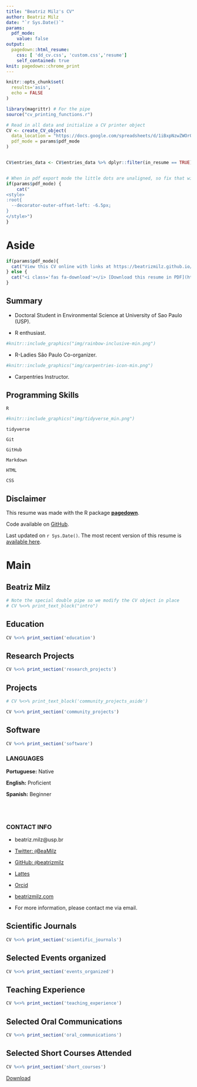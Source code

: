 ```yaml
---
title: "Beatriz Milz's CV"
author: Beatriz Milz
date: "`r Sys.Date()`"
params:
  pdf_mode:
    value: false
output:
  pagedown::html_resume:
    css: [ 'dd_cv.css', 'custom.css','resume']
    self_contained: true
knit: pagedown::chrome_print      
---
```


<!-- inicio academic icons -->
<link rel="stylesheet" href="https://cdn.jsdelivr.net/gh/jpswalsh/academicons@1/css/academicons.min.css">
<!-- final academic icons -->

 
<!-- inicio font awesome -->
<script src="https://kit.fontawesome.com/1f72d6921a.js" crossorigin="anonymous"></script>

 
<!-- final font awesome -->

```r
knitr::opts_chunk$set(
  results='asis',
  echo = FALSE
)

library(magrittr) # For the pipe
source("cv_printing_functions.r")

# Read in all data and initialize a CV printer object
CV <- create_CV_object(
  data_location = "https://docs.google.com/spreadsheets/d/1iBxpNzwZWOrOwR__Y4FNDQ_3tpw-0trS0PVigsS4z6w/edit?usp=sharing",  
  pdf_mode = params$pdf_mode
)


CV$entries_data <- CV$entries_data %>% dplyr::filter(in_resume == TRUE)



```


```r
# When in pdf export mode the little dots are unaligned, so fix that with some conditional CSS.
if(params$pdf_mode) {
    cat("
<style>
:root{
  --decorator-outer-offset-left: -6.5px;
}
</style>")
}
```


Aside
================================================================================


```r
if(params$pdf_mode){
  cat("View this CV online with links at https://beatrizmilz.github.io/resume/")
} else {
  cat("<i class='fas fa-download'></i> [Download this resume in PDF](https://beatrizmilz.github.io/resume/index.pdf).")
}
```


Summary {#summary}
--------------------------------------------------------------------------------
- Doctoral Student in Environmental Science at University of Sao Paulo (USP).

- R enthusiast. 

```r
#knitr::include_graphics("img/rainbow-inclusive-min.png")
```
- R-Ladies São Paulo Co-organizer. 

```r
#knitr::include_graphics("img/carpentries-icon-min.png")
```
- Carpentries Instructor.


Programming Skills {#skills}
--------------------------------------------------------------------------------

<i class="fab fa-r-project"></i> `R`

```r
#knitr::include_graphics("img/tidyverse_min.png")
```
<i class="far fa-chart-bar"></i> `tidyverse`

<i class="fas fa-code-branch"></i> `Git`

<i class="fab fa-github"></i> `GitHub`

<i class="fab fa-markdown"></i> `Markdown`

<i class="fab fa-html5"></i> `HTML`

<i class="fab fa-css3-alt"></i> `CSS`



Disclaimer {#disclaimer}
--------------------------------------------------------------------------------

This resume was made with the R package [**pagedown**](https://github.com/rstudio/pagedown).

Code available on <i class="fa fa-github"></i>  [GitHub](https://github.com/beatrizmilz/resume). 

Last updated on `r Sys.Date()`. The most recent version of this resume is [available here](https://beatrizmilz.github.io/resume/index.pdf). 


Main
================================================================================

Beatriz Milz {#title}
--------------------------------------------------------------------------------

```r
# Note the special double pipe so we modify the CV object in place
# CV %<>% print_text_block("intro") 
```


Education {data-icon=graduation-cap data-concise=true}
--------------------------------------------------------------------------------

```r
CV %<>% print_section('education')
```


Research Projects {data-icon=laptop}
--------------------------------------------------------------------------------

```r
CV %<>% print_section('research_projects')
```

Projects {data-icon=share-alt}
--------------------------------------------------------------------------------

::: aside
```r
# CV %<>% print_text_block('community_projects_aside')
```
:::

```r
CV %<>% print_section('community_projects')
```

Software {data-icon=laptop}
--------------------------------------------------------------------------------

```r
CV %<>% print_section('software')
```

::: aside

### LANGUAGES

**Portuguese:** Native

**English:** Proficient

**Spanish:** Beginner


<br><br>


### CONTACT INFO

- <i class="fa fa-envelope"></i> beatriz.milz@usp.br

- <i class="fa fa-twitter"></i> [Twitter: `@`BeaMilz](https://twitter.com/BeaMilz)

- <i class="fa fa-github"></i> [GitHub: `@`beatrizmilz](https://github.com/beatrizmilz)

- <a href='http://lattes.cnpq.br/5150665880581477'><i class="fa fa-external-link-alt"></i> Lattes </a> 

- <a href='https://orcid.org/0000-0002-3064-4486'><i class="fab fa-orcid"></i> Orcid </a>  

- <i class="fa fa-home"></i> [beatrizmilz.com](https://beatrizmilz.com)

- For more information, please contact me via email.


:::

Scientific Journals {data-icon=book }
--------------------------------------------------------------------------------

```r
CV %<>% print_section('scientific_journals')
```


Selected Events organized {data-icon=calendar-check}
--------------------------------------------------------------------------------

```r
CV %<>% print_section('events_organized')
```

Teaching Experience {data-icon=chalkboard-teacher}
--------------------------------------------------------------------------------

```r
CV %<>% print_section('teaching_experience')
```


Selected Oral Communications {data-icon=chalkboard-teacher}
--------------------------------------------------------------------------------

```r
CV %<>% print_section('oral_communications')
```


Selected Short Courses Attended {data-icon=book} 
--------------------------------------------------------------------------------

```r
CV %<>% print_section('short_courses')
```


:::aside
<i class="fas fa-download"></i> [Download](https://beatrizmilz.github.io/resume/index.pdf)
:::